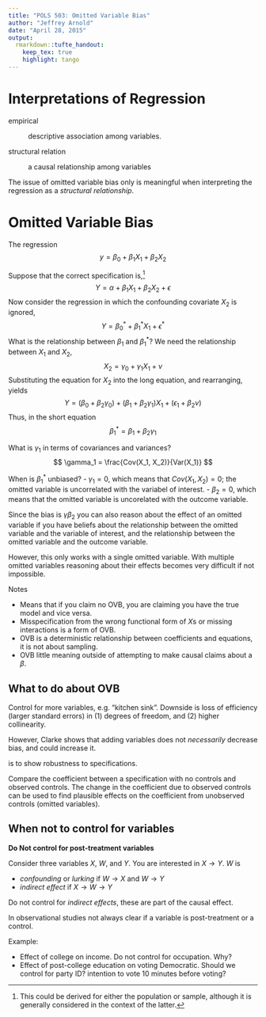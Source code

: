 ```yaml
---
title: "POLS 503: Omitted Variable Bias"
author: "Jeffrey Arnold"
date: "April 28, 2015"
output: 
  rmarkdown::tufte_handout:
    keep_tex: true
    highlight: tango
---
```



# Interpretations of Regression

empirical

:    descriptive association among variables.

structural relation

:    a causal relationship among variables

The issue of omitted variable bias only is meaningful when interpreting the regression as a *structural relationship*.

# Omitted Variable Bias

The regression 
$$
y = \beta_0 + \beta_1 X_1 + \beta_2 X_2
$$

Suppose that the correct specification is,[^1]
$$
Y = \alpha + \beta_1 X_1 + \beta_2 X_2 + \epsilon
$$
Now consider the regression in which the confounding covariate $X_2$ is ignored,
$$
Y = \beta^*_0 + \beta^*_1 X_1 + \epsilon^*
$$
What is the relationship between $\beta_1$ and $\beta^*_1$?
We need the relationship between $X_1$ and $X_2$,
$$
X_2 = \gamma_0 + \gamma_1 X_1 + \nu
$$ 
Substituting the equation for $X_2$ into the long equation, and rearranging, yields
$$
Y = (\beta_0 + \beta_2 \gamma_0) + (\beta_1 + \beta_2 \gamma_1) X_1 + (\epsilon_1 + \beta_2 \nu)
$$
Thus, in the short equation
$$
\beta^*_1 = \beta_1 + \beta_2 \gamma_1
$$

What is $\gamma_1$ in terms of covariances and variances?
$$
\gamma_1 = \frac{Cov(X_1, X_2)}{Var(X_1)}
$$

When is $\beta^*_1$ unbiased?
- $\gamma_1 = 0$, which means that $Cov(X_1, X_2) = 0$; the omitted
  variable is uncorrelated with the variabel of interest.
- $\beta_2 = 0$, which means that the omitted variable is uncorelated with
  the outcome variable.

Since the bias is $\gamma \beta_2$ you can also reason about the effect of an omitted variable if you have beliefs about the relationship between the omitted variable and the variable of interest, and the relationship between the omitted variable and the outcome variable.

\begin{marginfigure}
\begin{tabular}{lll}
 $Cov(X_1, X_2)$ & $Cov(Y, X_2)$ & bias \\
\hline
 $+$      & $+$       & $+$  \\
 $+$      & $-$       & $-$  \\
 $-$      & $+$       & $-$  \\
 $-$      & $-$       & $+$  
\end{tabular}
\caption{Sign of ommitted variable bias based on the relationship
between $X_1$ and $X_2$ and the relationship between $X_2$ and $Y$.}
\end{marginfigure}

However, this only works with a single omitted variable.
With multiple omitted variables reasoning about their effects becomes very difficult
if not impossible.

Notes

- Means that if you claim no OVB, you are claiming you have the true model and  vice versa.
- Misspecification from the wrong functional form of $X$s or missing interactions is a form of OVB.
- OVB is a deterministic relationship between coefficients and equations, it is not
  about sampling.
- OVB little meaning outside of attempting to make causal claims about
  a $\beta$.
  
## What to do about OVB

Control for more variables, e.g. "kitchen sink". Downside is loss of efficiency (larger standard errors) in (1) degrees of freedom, and (2) higher collinearity.

However, Clarke shows that adding variables does not *necessarily* decrease bias, 
and could increase it.

\newthought{The general advice} is to show robustness to specifications.

Compare the coefficient between a specification with no controls and observed controls. The change in the coefficient due to observed controls can be used
to find plausible effects on the coefficient from unobserved controls (omitted variables).

<!-- Need the method exactly, need an example -->
  
## When not to control for variables

**Do Not control for post-treatment variables**

Consider three variables $X$, $W$, and $Y$. You are interested in $X \to Y$.
$W$ is

- *confounding* or *lurking* if $W \to X$ and $W \to Y$
- *indirect effect* if $X \to W \to Y$

Do not control for *indirect effects*, these are part of the causal effect.

In observational studies not always clear if a variable is post-treatment or a control.

Example: 

- Effect of college on income. Do not control for occupation. Why?
- Effect of post-college education on voting Democratic. Should we control for 
  party ID? intention to vote 10 minutes before voting? 

\begin{marginfigure}
\includegraphics{../lectures/images/Mediating_Variable_Diagram.pdf}
\caption{$W$ is an indirect effect of $X$ on $Y$}
\end{marginfigure}

\begin{marginfigure}
\includegraphics{../lectures/images/Confounding_Variable_Diagram.pdf}
\caption{$W$ is a confounding variable of $X$ on $Y$}
\end{marginfigure}

[^1]: This could be derived for either the population or sample, although it 
    is generally considered in the context of the latter.



